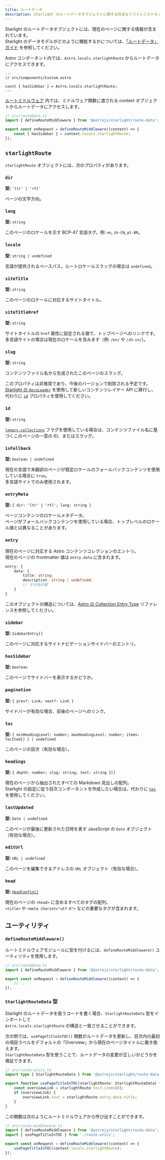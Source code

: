 ```yaml
---
title: ルートデータ
description: Starlight のルートデータオブジェクトに関する完全なリファレンスドキュメントです。
---
```


Starlight のルートデータオブジェクトには、現在のページに関する情報が含まれています。  
Starlight のデータモデルがどのように機能するかについては、[「ルートデータ」ガイド](/ja/guides/route-data/) を参照してください。

Astro コンポーネント内では、`Astro.locals.starlightRoute` からルートデータにアクセスできます。

```astro {4}
---
// src/components/Custom.astro

const { hasSidebar } = Astro.locals.starlightRoute;
---
```

[ルートミドルウェア](/ja/guides/route-data/#customizing-route-data) 内では、ミドルウェア関数に渡される context オブジェクトからルートデータにアクセスします。

```ts {5}
// src/routeData.ts
import { defineRouteMiddleware } from '@astrojs/starlight/route-data';

export const onRequest = defineRouteMiddleware((context) => {
	const { hasSidebar } = context.locals.starlightRoute;
});
```

## `starlightRoute`

`starlightRoute` オブジェクトには、次のプロパティがあります。

### `dir`

**型:** `'ltr' | 'rtl'`

ページの文字方向。

### `lang`

**型:** `string`

このページのロケールを示す BCP-47 言語タグ。例: `en`, `zh-CN`, `pt-BR`。

### `locale`

**型:** `string | undefined`

言語が提供されるベースパス。ルートロケールスラッグの場合は `undefined`。

### `siteTitle`

**型:** `string`

このページのロケールに対応するサイトタイトル。

### `siteTitleHref`

**型:** `string`

サイトタイトルの `href` 属性に設定される値で、トップページへのリンクです。  
多言語サイトの場合は現在のロケールを含みます（例: `/en/` や `/zh-cn/`）。

### `slug`

**型:** `string`

コンテンツファイル名から生成されたこのページのスラッグ。

このプロパティは非推奨であり、今後のバージョンで削除される予定です。  
[Starlight の `docsLoader`](/ja/manual-setup/#configure-content-collections) を使用して新しいコンテンツレイヤー API に移行し、代わりに [`id`](#id) プロパティを使用してください。

### `id`

**型:** `string`

[`legacy.collections`](https://docs.astro.build/ja/reference/legacy-flags/#collections) フラグを使用している場合は、コンテンツファイル名に基づくこのページの一意の ID、またはスラッグ。

### `isFallback`

**型:** `boolean | undefined`

現在の言語で未翻訳のページが既定ロケールのフォールバックコンテンツを使用している場合に `true`。  
多言語サイトでのみ使用されます。

### `entryMeta`

**型:** `{ dir: 'ltr' | 'rtl'; lang: string }`

ページコンテンツのロケールメタデータ。  
ページがフォールバックコンテンツを使用している場合、トップレベルのロケール値とは異なることがあります。

### `entry`

現在のページに対応する Astro コンテンツコレクションのエントリ。  
現在のページの frontmatter 値は `entry.data` に含まれます。

```ts
entry: {
	data: {
		title: string;
		description: string | undefined;
		// その他の値
	}
}
```

このオブジェクトの構造については、[Astro の Collection Entry Type](https://docs.astro.build/ja/reference/modules/astro-content/#collectionentry) リファレンスを参照してください。

### `sidebar`

**型:** `SidebarEntry[]`

このページに対応するサイトナビゲーションサイドバーのエントリ。

### `hasSidebar`

**型:** `boolean`

このページでサイドバーを表示するかどうか。

### `pagination`

**型:** `{ prev?: Link; next?: Link }`

サイドバーが有効な場合、前後のページへのリンク。

### `toc`

**型:** `{ minHeadingLevel: number; maxHeadingLevel: number; items: TocItem[] } | undefined`

このページの目次（有効な場合）。

### `headings`

**型:** `{ depth: number; slug: string; text: string }[]`

現在のページから抽出されたすべての Markdown 見出しの配列。  
Starlight の設定に従う目次コンポーネントを作成したい場合は、代わりに [`toc`](#toc) を使用してください。

### `lastUpdated`

**型:** `Date | undefined`

このページが最後に更新された日時を表す JavaScript の `Date` オブジェクト（有効な場合）。

### `editUrl`

**型:** `URL | undefined`

このページを編集できるアドレスの `URL` オブジェクト（有効な場合）。

### `head`

**型:** [`HeadConfig[]`](/ja/reference/configuration/#headconfig)

現在のページの `<head>` に含めるすべてのタグの配列。  
`<title>` や `<meta charset="utf-8">` などの重要なタグが含まれます。

## ユーティリティ

### `defineRouteMiddleware()`

ルートミドルウェアモジュールに型を付けるには、`defineRouteMiddleware()` ユーティリティを使用します。

```ts "defineRouteMiddleware"
// src/routeData.ts
import { defineRouteMiddleware } from '@astrojs/starlight/route-data';

export const onRequest = defineRouteMiddleware((context) => {
	// ...
});
```

### `StarlightRouteData` 型

Starlight のルートデータを扱うコードを書く場合、`StarlightRouteData` 型をインポートして  
`Astro.locals.starlightRoute` の構造と一致させることができます。

次の例では、`usePageTitleInTOC()` 関数がルートデータを更新し、目次内の最初の項目ラベルをデフォルトの「Overview」から現在のページタイトルに置き換えます。  
`StarlightRouteData` 型を使うことで、ルートデータの変更が正しいかどうかを検証できます。

```ts "StarlightRouteData"
// src/route-utils.ts
import type { StarlightRouteData } from '@astrojs/starlight/route-data';

export function usePageTitleInTOC(starlightRoute: StarlightRouteData) {
	const overviewLink = starlightRoute.toc?.items[0];
	if (overviewLink) {
		overviewLink.text = starlightRoute.entry.data.title;
	}
}
```

この関数は次のようにルートミドルウェアから呼び出すことができます。

```ts {3,6}
// src/route-middleware.ts
import { defineRouteMiddleware } from '@astrojs/starlight/route-data';
import { usePageTitleInTOC } from './route-utils';

export const onRequest = defineRouteMiddleware((context) => {
	usePageTitleInTOC(context.locals.starlightRoute);
});
```
